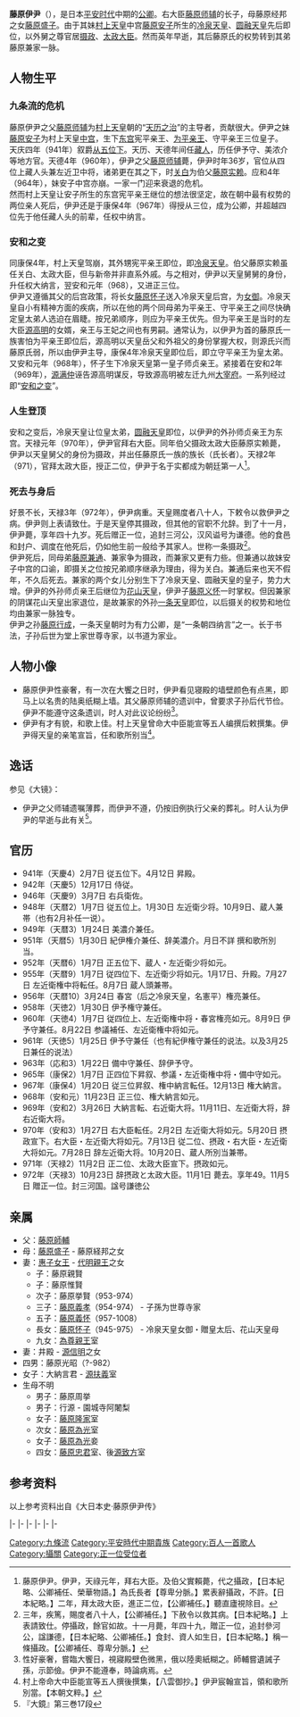 {{東亞男性歷史人物
|名稱 ='''藤原伊尹'''
|身份 =日本贵族、[[摄政|摄政]]、[[太政大臣|太政大臣]]
|國家 =日本
|時代 =[[平安时代|平安时代]]中期
|政權 =
|主君 =[[村上天皇|村上天皇]]、[[冷泉天皇|冷泉天皇]]、[[圆融天皇|圆融天皇]]
|屆數 =
|最高職務 =摄政、太政大臣
|前任 = 
|繼任 = 
|圖片名稱 =
|圖片大小 =
|圖片說明 =
|姓名 ='''藤原伊尹'''
|封爵 =
|封號 =
|位階 ='''正二位'''、赠'''正一位'''
|封地 =
|神號 =
|氏族 ='''藤原氏'''
|出身地 =
|府邸 =
|世系 = 藤原氏藤原北家九条流
|初名 =
|幼名 =
|小字 =
|別名 =
|號 =
|法號 =
|院號 =
|戒名 =
|其他名號 ='''谦德公'''、'''三河公'''
|出生日期 =延長2年（924年）
|出生地點 =
|婚年 =
|逝世日期 =天禄3年11月1日（972年12月9日）
|逝世地點 =
|諡號 =
|墓葬 =
|祠廟 =
|父親 ='''[[藤原师辅|藤原师辅]]'''
|嫡母 =
|母親 ='''藤原盛子'''
|養父 =
|元配 =
|正室 ='''[[惠子女王|惠子女王]]'''
|側室 =井殿 （源信明之女）
|正室之父 ='''代明亲王'''
|正室之嫡母 =
|正室之母 =
|兄弟 =
|姊妹 =
|嫡兄弟 =
|嫡姊妹 =
|庶兄弟 =
|同胞兄弟 =[[藤原兼通|藤原兼通]]<br />[[藤原兼家|藤原兼家]]<br />[[藤原忠君|藤原忠君]]
|同胞姊妹 =[[藤原安子|藤原安子]]<br />[[藤原登子|藤原登子]]<br />[[源高明|源高明]]之妻<br />[[藤原怤子|藤原怤子]]
|異母兄弟 =[[藤原远量|藤原远量]]<br />藤原远基<br />藤原远度<br />[[藤原高光|藤原高光]]<br />[[藤原为光|藤原为光]]<br />寻禅<br />深觉<br />[[藤原公季|藤原公季]]
|異母姊妹 =[[爱宫|爱宫]]<br />[[藤原繁子|藤原繁子]]<br />[[源重信|源重信]]之妻
|異父兄弟 =
|異父姊妹 =
|繼兄弟 =
|繼姊妹 =
|嫡子 =[[藤原亲贤|藤原亲贤]]<br />[[藤原惟贤|藤原惟贤]]<br />[[藤原举贤|藤原举贤]]<br />藤原义孝<br />藤原义怀
|嫡女 =[[藤原怀子|藤原怀子]]<br />[[为尊亲王|为尊亲王]]妃
|庶子 =藤原光昭<br />藤原周举<br />行源
|庶女 =[[藤原隆家|藤原隆家]]之妻<br />[[藤原为光|藤原为光]]之妻<br />[[藤原为光|藤原为光]]之妾<br />[[藤原忠君|藤原忠君]]之妻（后改嫁[[源致方|源致方]]）
|其他親屬 =
|經歷 = 
|著作 =
|注釋 =
}}
{{japanese|japanese=藤原 伊尹|kana=ふじわら の これただ/これまさ|romaji=Fujiwara no Koretada/Kremasa}}
'''藤原伊尹'''（{{bd|924年||972年|12月9日|Fujiwara no Koretada}}），是日本[[平安时代|平安时代]]中期的[[公卿|公卿]]。右大臣[[藤原师辅|藤原师辅]]的长子，母藤原经邦之女[[藤原盛子|藤原盛子]]。由于其妹[[村上天皇|村上天皇]]中宫[[藤原安子|藤原安子]]所生的[[冷泉天皇|冷泉天皇]]、[[圆融天皇|圆融天皇]]先后即位，以外舅之尊官居[[摄政|摄政]]、[[太政大臣|太政大臣]]。然而英年早逝，其后藤原氏的权势转到其弟藤原兼家一脉。

==人物生平==
===九条流的危机===
藤原伊尹之父[[藤原师辅|藤原师辅]]为[[村上天皇|村上天皇]]朝的“[[天历之治|天历之治]]”的主导者，贡献很大。伊尹之妹[[藤原安子|藤原安子]]为村上天皇[[中宫|中宫]]，生下[[东宫|东宫]]宪平亲王、[[为平亲王|为平亲王]]、守平亲王三位皇子。<br />

天庆四年（941年）叙爵[[从五位下|从五位下]]。天历、天德年间任[[藏人|藏人]]，历任伊予守、美浓介等地方官。天德4年（960年），伊尹之父[[藤原师辅|藤原师辅]]薨，伊尹时年36岁，官位从四位上藏人头兼左近卫中将，诸弟更在其之下，时[[关白|关白]]为伯父[[藤原实赖|藤原实赖]]。应和4年（964年），妹安子中宫亦崩。一家一门迎来衰退的危机。<br />

然而村上天皇让安子所生的东宫宪平亲王继位的想法很坚定，故在朝中最有权势的两位亲人死后，伊尹还是于康保4年（967年）得授从三位，成为公卿，并超越四位先于他任藏人头的前辈，任权中纳言。
===安和之变===
同康保4年，村上天皇驾崩，其外甥宪平亲王即位，即[[冷泉天皇|冷泉天皇]]。伯父藤原实赖虽任关白、太政大臣，但与新帝并非直系外戚。与之相对，伊尹以天皇舅舅的身份，升任权大纳言，翌安和元年（968），又进正三位。<br />

伊尹又遵循其父的后宫政策，将长女[[藤原怀子|藤原怀子]]送入冷泉天皇后宫，为[[女御|女御]]。冷泉天皇自小有精神方面的疾病，所以在他的两个同母弟为平亲王、守平亲王之间尽快确定皇太弟人选迫在眉睫。按兄弟顺序，则应为平亲王优先。但为平亲王是当时的左大臣[[源高明|源高明]]的女婿，亲王与王妃之间也有男嗣。通常认为，以伊尹为首的藤原氏一族害怕为平亲王即位后，源高明以天皇岳父和外祖父的身份掌握大权，则源氏兴而藤原氏弱，所以由伊尹主导，康保4年冷泉天皇即位后，即立守平亲王为皇太弟。又安和元年（968年），怀子生下冷泉天皇第一皇子师贞亲王。紧接着在安和2年（969年），[[源满仲|源满仲]]诬告源高明谋反，导致源高明被左迁九州[[大宰府|大宰府]]。一系列经过即“[[安和之变|安和之变]]”。
===人生登顶===
安和之变后，冷泉天皇让位皇太弟，[[圆融天皇|圆融天皇]]即位，以伊尹的外孙师贞亲王为东宫。天禄元年（970年），伊尹官拜右大臣。同年伯父摄政太政大臣藤原实赖薨，伊尹以天皇舅父的身份为摄政，并出任藤原氏一族的族长（氏长者）。天禄2年（971），官拜太政大臣，授正二位，伊尹于名于实都成为朝廷第一人<ref>藤原伊尹。伊尹，天祿元年，拜右大臣。及伯父實賴薨，代之攝政，【日本紀略、公卿補任、榮華物語。】為氏長者【尊卑分脈。】累表辭攝政，不許。【日本紀略。】二年，拜太政大臣，進正二位，【公卿補任。】聽直廬視除目。</ref>。
===死去与身后===
好景不长，天禄3年（972年），伊尹病重。天皇赐度者八十人，下敕令以救伊尹之病。伊尹则上表请致仕。于是天皇停其摄政，但其他的官职不允辞。到了十一月，伊尹薨，享年四十九岁。死后赠正一位，追封三河公，汉风谥号为谦德。他的食邑和封户、调度在他死后，仍如他生前一般给予其家人。世称一条摄政<ref>三年，疾篤，賜度者八十人，【公卿補任。】下赦令以救其病。【日本紀略。】上表請致仕。停攝政，餘官如故。十一月薨，年四十九，贈正一位，追封參河公，諡謙德，【日本紀略、公卿補任。】食封、資人如生日，【日本紀略。】稱一條攝政。【公卿補任、尊卑分脈。】</ref>。<br />

伊尹死后，同母弟[[藤原兼通|藤原兼通]]、兼家争为摄政，而兼家又更有力些。但兼通以故妹安子中宫的口谕，即摄关之位按兄弟顺序继承为理由，得为关白。兼通后来也天不假年，不久后死去。兼家的两个女儿分别生下了冷泉天皇、圆融天皇的皇子，势力大增。伊尹的外孙师贞亲王后继位为[[花山天皇|花山天皇]]，伊尹子[[藤原义怀|藤原义怀]]一时掌权。但因兼家的阴谋花山天皇出家退位，是故兼家的外孙[[一条天皇|一条天皇]]即位，以后摄关的权势和地位均由兼家一脉独专。<br />

伊尹之孙[[藤原行成|藤原行成]]，一条天皇朝时为有力公卿，是“一条朝四纳言”之一。长于书法，子孙后世为堂上家世尊寺家，以书道为家业。

==人物小像==
* 藤原伊尹性豪奢，有一次在大饗之日时，伊尹看见寝殿的墙壁颜色有点黑，即马上以名贵的陆奥纸糊上墙。其父藤原师辅的遗训中，曾要求子孙后代节俭。伊尹不能遵守这条遗训，时人对此议论纷纷<ref>性好豪奢，嘗臨大饗日，視寢殿壁色微黑，俄以陸奧紙糊之。師輔嘗遺誡子孫，示節儉。伊尹不能遵奉，時論病焉。</ref>。
* 伊尹有才有貌，和歌上佳。村上天皇曾命大中臣能宣等五人编撰后敕撰集。伊尹得天皇的亲笔宣旨，任和歌所别当<ref>村上帝命大中臣能宣等五人撰後撰集，【八雲御抄。】伊尹宸翰宣旨，領和歌所別當。【本朝文粹。】</ref>。
==逸话==
参见《大镜》：
* 伊尹之父师辅遗嘱薄葬，而伊尹不遵，仍按旧例执行父亲的葬礼。时人认为伊尹的早逝与此有关<ref> 『大鏡』第三巻17段</ref>。
==官历==
* 941年（天慶4）2月7日 従五位下。4月12日 昇殿。
* 942年（天慶5）12月17日 侍従。
* 946年（天慶9）3月7日 右兵衛佐。
* 948年（天暦2）1月7日 従五位上。1月30日 左近衛少将。10月9日、蔵人兼帯（也有2月补任一说）。
* 949年（天暦3）1月24日 美濃介兼任。
* 951年（天暦5）1月30日 紀伊権介兼任、辞美濃介。月日不詳 撰和歌所別当。
* 952年（天暦6）1月7日 正五位下、蔵人・左近衛少将如元。
* 955年（天暦9）1月7日 従四位下、左近衛少将如元。1月17日、升殿。7月27日 左近衛権中将転任。8月7日 蔵人頭兼帯。
* 956年（天暦10）3月24日 春宮（后之冷泉天皇，名憲平）権亮兼任。
* 958年（天徳2）1月30日 伊予権守兼任。
* 960年（天徳4）1月7日 従四位上、左近衛権中将・春宮権亮如元。8月9日 伊予守兼任。8月22日 参議補任、左近衛権中将如元。
* 961年（天徳5）1月25日 伊予守兼任（也有紀伊権守兼任的说法。以及3月25日兼任的说法）
* 963年（応和3）1月22日 備中守兼任、辞伊予守。
* 965年（康保2）1月7日 正四位下昇叙、参議・左近衛権中将・備中守如元。
* 967年（康保4）1月20日 従三位昇叙、権中納言転任。12月13日 権大納言。
* 968年（安和元）11月23日 正三位、権大納言如元。
* 969年（安和2）3月26日 大納言転、右近衛大将。11月11日、左近衛大将，辞右近衛大将。
* 970年（安和3）1月27日 右大臣転任。2月2日 左近衛大将如元。5月20日 摂政宣下。右大臣・左近衛大将如元。7月13日 従二位、摂政・右大臣・左近衛大将如元。7月28日 辞左近衛大将。10月20日、蔵人所別当兼帯。
* 971年（天禄2）11月2日 正二位、太政大臣宣下。摂政如元。
* 972年（天禄3）10月23日 辞摂政と太政大臣。11月1日 薨去。享年49。11月5日 贈正一位。封三河国。諡号謙徳公
==亲属==
* 父：[[藤原師輔|藤原師輔]]
* 母：[[藤原盛子|藤原盛子]] - 藤原経邦之女
* 妻：[[惠子女王|惠子女王]] - [[代明親王|代明親王]]之女
**子：藤原親賢
**子：藤原惟賢
**次子：藤原挙賢（953-974）
**三子：[[藤原義孝|藤原義孝]]（954-974） - 子孫为世尊寺家
**五子：[[藤原義怀|藤原義怀]]（957-1008）
**長女：[[藤原怀子|藤原怀子]]（945-975） - 冷泉天皇女御・贈皇太后、花山天皇母
**九女：[[為尊親王|為尊親王]]室
*妻：井殿 - [[源信明|源信明]]之女
*四男：藤原光昭（?-982）
*女子：大納言君 - [[源扶義|源扶義]]室
*生母不明
**男子：藤原周挙
**男子：行源 - 園城寺阿闍梨
**女子：[[藤原隆家|藤原隆家]]室
**次女：[[藤原為光|藤原為光]]室
**女子：[[藤原為光|藤原為光]]妾
**四女：[[藤原忠君|藤原忠君]]室、後[[源致方|源致方]]室
==参考资料==
<references />
以上参考资料出自《大日本史·藤原伊尹传》

{{start box|width=auto}}
{{s-pre}}
|-
{{s-before|[[藤原实赖|藤原实赖]]}}
{{s-title|[[藤氏長者|藤氏長者]]|970年6月26日－972年12月1日}}
{{s-after|[[藤原赖忠|藤原赖忠]]}}
|-
{{s-off}}
|-
{{s-before|rows=2|{{link-ja|藤原師尹|藤原師尹}}}}
{{s-title|{{link-ja|近衛大將|近衛大将|右大將}}|969年4月15日－969年12月22日}}
{{s-after|rows=3|[[藤原賴忠|藤原賴忠]]}}
|-
{{s-title|{{link-ja|近衛大將|近衛大将|左大將}}|969年12月22日－970年9月1日}}
|-
{{s-before|{{link-ja|藤原在衡|藤原在衡}}}}
{{s-title|[[右大臣|右大臣]]|970年3月7日－971年11月22日}}
|-
{{s-before|[[藤原实赖|藤原实赖]]}}
{{s-title|[[攝政關白列表|攝政]]|970年6月26日－972年12月1日}}
{{s-vacant||next=[[藤原兼家|藤原兼家]]}}
{{end box}}

{{藤原氏長者}}
{{日本的攝政}}
{{百人一首}}
{{時代不同歌合}}

{{Authority control}}

{{DEFAULTSORT:Fujiwara no Koretada}}
[[Category:九條流|Category:九條流]]
[[Category:平安時代中期貴族|Category:平安時代中期貴族]]
[[Category:百人一首歌人|Category:百人一首歌人]]
[[Category:攝關|Category:攝關]]
[[Category:正一位受位者|Category:正一位受位者]]